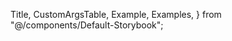   Title,
  CustomArgsTable,
  Example,
  Examples,
} from "@/components/Default-Storybook";

<Meta title="UI/Form/Signup" components={SignupForm} />
<Title
  title="Login Form"
  subtitle="Version 0.0.1 - Last Updated: 26 Feb 2024"
/>

<Examples>
  <Example>
    <div className="h-full w-full flex justify-center items-center">
      <div className="my-6">
        <SignupForm />
      </div>
    </div>
  </Example>
</Examples>

## Usage

This form is used in the Signup Page
